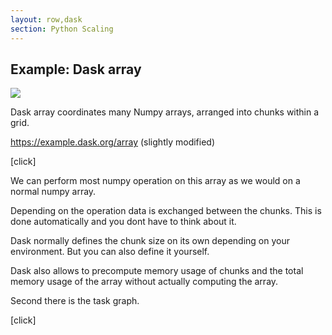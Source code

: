 ```yaml
---
layout: row,dask
section: Python Scaling
---
```


<Column>

## Example: Dask array

<div style={{marginBottom:"2rem", height:"100%", display:"flex"}}>
    <img src="./dask/dask-array-black-text.svg"/>
</div>

Dask array coordinates many Numpy arrays, arranged into chunks within a grid.

<Source >
    <a href="https://www.dask.org/" target="_blank">https://example.dask.org/array</a> (slightly modified)
</Source>


</Column>

<Note>


[click]

We can perform most numpy operation on this array as we would on a normal numpy array.

Depending on the operation data is exchanged between the chunks. This is done automatically and you dont have to think about it.

Dask normally defines the chunk size on its own depending on your environment. But you can also define it yourself.


Dask also allows to precompute memory usage of chunks and the total memory usage of the array without actually computing the array.


Second there is the task graph.

[click]

</Note>

<Navbar sections={false} />

